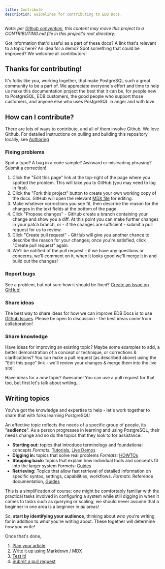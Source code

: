 ```yaml
---
title: Contribute
description: Guidelines for contributing to EDB Docs.
---
```


*Note: per [Github convention](https://help.github.com/en/github/building-a-strong-community/setting-guidelines-for-repository-contributors), this content may move this project to a CONTRIBUTING.md file in this project's root directory.*

Got information that'd useful as a part of these docs? A link that's relevant to a topic here? An idea for a demo? Spot something that could be improved? We welcome all contributors!

## Thanks for contributing!

It's folks like you, working together, that make PostgreSQL such a great community to be a part of. We appreciate everyone's effort and time to help us make this documentation project the best that it can be, for people new to PostgreSQL, EDB customers, the good people who support those customers, and anyone else who uses PostgreSQL in anger and with love.

## How can I contribute?

There are lots of ways to contribute, and all of them involve Github. We love Github. For detailed instructions on pulling and building this repository locally, see [Authoring](/community/authoring)

### Fixing problems

Spot a typo? A bug in a code sample? Awkward or misleading phrasing? Submit a correction!

1. Click the "Edit this page" link at the top-right of the page where you spotted the problem. This will take you to GitHub (you may need to log in first).
2. Click the "Fork this project" button to create your own working copy of the docs. GitHub will open the relevant [MDX file](https://www.gatsbyjs.org/docs/mdx/writing-pages/) for editing.
3. Make whatever corrections you see fit, then describe the reason for the changes in the text fields at the bottom of the page.
4. Click "Propose changes" - GitHub create a branch containing your change and show you a diff. At this point you can make further changes in your patch branch, or - if the changes are sufficient - submit a pull request for us to review.
5. Click "Create pull request" - GitHub will give you another chance to describe the reason for your changes; once you're satisfied, click "Create pull request" again.
6. We'll be notified of the pull request - if we have any questions or concerns, we'll comment on it, when it looks good we'll merge it in and build out the changes!

### Report bugs

See a problem, but not sure how it should be fixed? [Create an Issue on GitHub!](/community/feedback)

### Share ideas

The best way to share ideas for how we can improve EDB Docs is to use [Github Issues](/community/feedback). Please be open to discussion - the best ideas come from collaboration!

### Share knowledge

Have ideas for improving an existing topic? Maybe some examples to add, a better demonstration of a concept or technique, or corrections & clarifications? You can make a pull request (as described above) using the "Edit this page" link - we'll review your changes & merge them into the live site!

Have ideas for a *new* topic? Awesome! You can use a pull request for that too, but first let's talk about writing...

## Writing topics

You've got the knowledge and expertise to help - let's work together to share that with folks learning PostgreSQL! 

An effective topic reflects the needs of a specific group of people, its "**audience**". As a person progresses in learning and using PostgreSQL, their needs change and so do the topics that they look to for assistance:

- **Starting out:** topics that introduce terminology and foundational concepts
  *Formats:* [Tutorials](/community/contribute/planning/tutorial), [Live Demos](/community/contribute/planning/demo)
- **Digging in:** topics that solve real problems
  *Formats:* [HOWTOs](/community/contribute/planning/guide)
- **Stepping back:** topics that explain how individual tools and concepts fit into the larger system
  *Formats:* [Guides](/community/contribute/planning/guide)
- **Retrieving:** Topics that allow fast retrieval of detailed information on specific syntax, settings, capabilities, workflows.
  *Formats:* Reference documentation, [Guides](/community/contribute/planning/guide)

This is a simplification of course: one might be comfortably familiar with the practical tasks involved in configuring a system while still digging in when it comes to tasks such as querying or scaling; we should never assume that a beginner in one area is a beginner in *all* areas! 

So, **start by identifying your audience**, thinking about *who* you're writing for in addition to *what* you're writing about. These together will determine *how* you write!

Once that's done, 

1. [Plan your article](/community/contribute/planning)
2. [Write it up using Markdown / MDX](/community/contribute/style)
3. [Test it!](/community/contribute/planning/robustness)
4. [Submit a pull request](/community/contribute/planning/pull_request)
